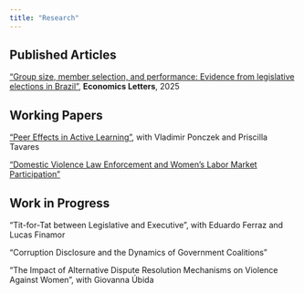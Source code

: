```yaml
---
title: "Research"
---
```


```{=html}
<style>
  details{
    padding: 7pt;
  }
details[open]{
    background: #eeeeee;
}
</style>
```
## Published Articles

["Group size, member selection, and performance: Evidence from legislative elections in Brazil"](https://authors.elsevier.com/a/1kNXVbZee2UFa), **Economics Letters**, 2025

## Working Papers

["Peer Effects in Active Learning"](files/lima_ponczek_tavares_2024.pdf), with Vladimir Ponczek and Priscilla Tavares

["Domestic Violence Law Enforcement and Women's Labor Market Participation"](#)

## Work in Progress

"Tit-for-Tat between Legislative and Executive", with Eduardo Ferraz and Lucas Finamor

"Corruption Disclosure and the Dynamics of Government Coalitions"

"The Impact of Alternative Dispute Resolution Mechanisms on Violence Against Women", with Giovanna Úbida
